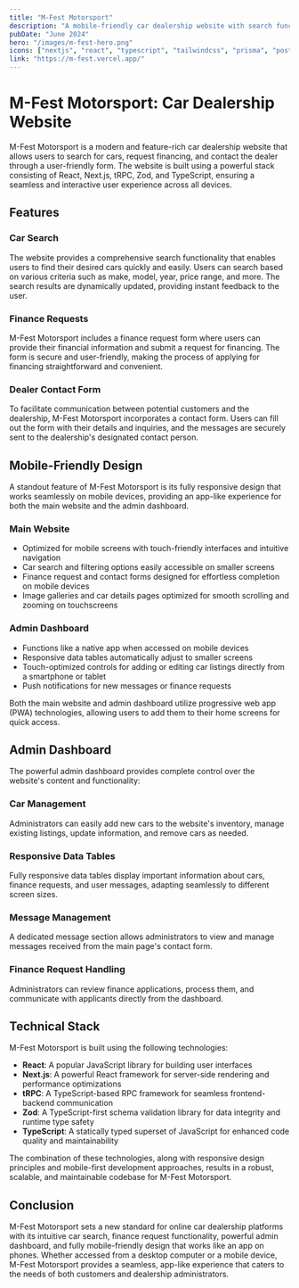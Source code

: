 ```yaml
---
title: "M-Fest Motorsport"
description: "A mobile-friendly car dealership website with search functionality, finance requests, and an app-like admin dashboard."
pubDate: "June 2024"
hero: "/images/m-fest-hero.png"
icons: ["nextjs", "react", "typescript", "tailwindcss", "prisma", "postgresql"]
link: "https://m-fest.vercel.app/"
---
```


# M-Fest Motorsport: Car Dealership Website

M-Fest Motorsport is a modern and feature-rich car dealership website that allows users to search for cars, request financing, and contact the dealer through a user-friendly form. The website is built using a powerful stack consisting of React, Next.js, tRPC, Zod, and TypeScript, ensuring a seamless and interactive user experience across all devices.

## Features

### Car Search

The website provides a comprehensive search functionality that enables users to find their desired cars quickly and easily. Users can search based on various criteria such as make, model, year, price range, and more. The search results are dynamically updated, providing instant feedback to the user.

### Finance Requests

M-Fest Motorsport includes a finance request form where users can provide their financial information and submit a request for financing. The form is secure and user-friendly, making the process of applying for financing straightforward and convenient.

### Dealer Contact Form

To facilitate communication between potential customers and the dealership, M-Fest Motorsport incorporates a contact form. Users can fill out the form with their details and inquiries, and the messages are securely sent to the dealership's designated contact person.

## Mobile-Friendly Design

A standout feature of M-Fest Motorsport is its fully responsive design that works seamlessly on mobile devices, providing an app-like experience for both the main website and the admin dashboard.

### Main Website

- Optimized for mobile screens with touch-friendly interfaces and intuitive navigation
- Car search and filtering options easily accessible on smaller screens
- Finance request and contact forms designed for effortless completion on mobile devices
- Image galleries and car details pages optimized for smooth scrolling and zooming on touchscreens

### Admin Dashboard

- Functions like a native app when accessed on mobile devices
- Responsive data tables automatically adjust to smaller screens
- Touch-optimized controls for adding or editing car listings directly from a smartphone or tablet
- Push notifications for new messages or finance requests

Both the main website and admin dashboard utilize progressive web app (PWA) technologies, allowing users to add them to their home screens for quick access.

## Admin Dashboard

The powerful admin dashboard provides complete control over the website's content and functionality:

### Car Management

Administrators can easily add new cars to the website's inventory, manage existing listings, update information, and remove cars as needed.

### Responsive Data Tables

Fully responsive data tables display important information about cars, finance requests, and user messages, adapting seamlessly to different screen sizes.

### Message Management

A dedicated message section allows administrators to view and manage messages received from the main page's contact form.

### Finance Request Handling

Administrators can review finance applications, process them, and communicate with applicants directly from the dashboard.

## Technical Stack

M-Fest Motorsport is built using the following technologies:

- **React**: A popular JavaScript library for building user interfaces
- **Next.js**: A powerful React framework for server-side rendering and performance optimizations
- **tRPC**: A TypeScript-based RPC framework for seamless frontend-backend communication
- **Zod**: A TypeScript-first schema validation library for data integrity and runtime type safety
- **TypeScript**: A statically typed superset of JavaScript for enhanced code quality and maintainability

The combination of these technologies, along with responsive design principles and mobile-first development approaches, results in a robust, scalable, and maintainable codebase for M-Fest Motorsport.

## Conclusion

M-Fest Motorsport sets a new standard for online car dealership platforms with its intuitive car search, finance request functionality, powerful admin dashboard, and fully mobile-friendly design that works like an app on phones. Whether accessed from a desktop computer or a mobile device, M-Fest Motorsport provides a seamless, app-like experience that caters to the needs of both customers and dealership administrators.
